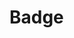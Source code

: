
# Badge

<!--- add a preview of the component -->

<!--- add table of props -->

<!--- document the size prop -->
